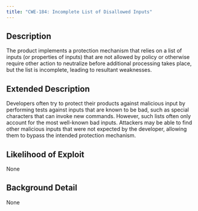 ```yaml
---
title: "CWE-184: Incomplete List of Disallowed Inputs"
---
```


## Description
The product implements a protection mechanism that relies on a list of inputs (or properties of inputs) that are not allowed by policy or otherwise require other action to neutralize before additional processing takes place, but the list is incomplete, leading to resultant weaknesses.

## Extended Description
Developers often try to protect their products against malicious input by performing tests against inputs that are known to be bad, such as special characters that can invoke new commands.  However, such lists often only account for the most well-known bad inputs. Attackers may be able to find other malicious inputs that were not expected by the developer, allowing them to bypass the intended protection mechanism.

## Likelihood of Exploit
None

## Background Detail
None
        